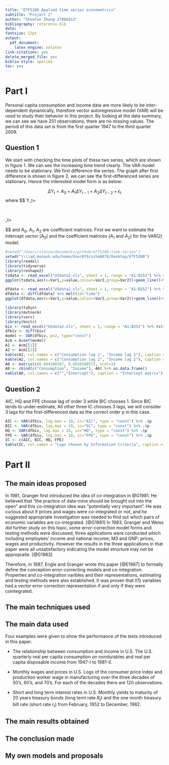 ---
title: "ETF5200 Applied time series econometrics"
subtitle: "Project 2"
author: "Shuofan Zhang 27886913"
bibliography: reference.bib
date: ''
fontsize: 12pt
output: 
  pdf_document: 
    latex_engine: xelatex
link-citations: yes
delete_merged_file: yes
biblio-style: apalike
toc: yes
---

# Part I

Personal capita consumption and income data are more likely to be inter-dependent dynamically, therefore vector autoregressive model (VAR) will be used to study their behavior in this project. By looking at the data summary, we can see we have 251 observations, there are no missing values. The period of this data set is from the first quarter 1947 to the third quarter 2009.

## Question 1

We start with checking the time plots of these two series, which are shown in figure 1. We can see the increasing time trend clearly. The VAR model needs to be stationary. We first difference the series. The graph after first difference is shown in figure 2, we can see the first-differenced series are stationary. Hence the interested model form is as below:

$$\Delta Y_t=A_0 + A_1 \Delta Y_{t-1} + A_2 \Delta Y_{t-2} + \epsilon_t$$
where 
$$
\Delta Y_t=\begin{pmatrix}
  \Delta Consumption_t \\
  \Delta Income_t
 \end{pmatrix} \ \ 
 
 \epsilon_t=\begin{pmatrix}
  \epsilon_{1t} \\
  \epsilon_{2t}
 \end{pmatrix}
$$
and $A_0$, $A_1$, $A_2$ are coefficient matrices.
First we want to estimate the intercept vector ($A_0$) and the coefficient matrices ($A_1$ and $A_2$) for the VAR(2) model. 

```{r fig1, echo=FALSE, fig.cap="Time plots of personal capita consumption and income shows clear trend.", message=FALSE, warning=FALSE, paged.print=FALSE}
#setwd("/Users/stanza/documents/github/etf5200-time-series")
setwd("\\\\ad.monash.edu/home/User079/szha0076/Desktop/ETF5200")
library(readxl)
library(tidyverse)
library(reshape2)
tsdata <- read_excel("USdata2.xls", sheet = 1, range = "A1:B252") %>% ts(start=c(1947,1), frequency = 4) %>% melt(id="time")
ggplot(tsdata,aes(x=Var1,y=value,colour=Var2,group=Var2))+geom_line()+theme(axis.text.x=element_blank(),axis.text.y=element_blank())+xlab("time")+ylab("level series")+labs(colour = "Variables")
```

```{r fig2, echo=FALSE, fig.cap="Time plots of first-differenced personal capita consumption and first-differenced income.", message=FALSE, warning=FALSE, paged.print=FALSE}
dfdata <- read_excel("USdata2.xls", sheet = 1, range = "A1:B252") %>% ts(start=c(1947,1), frequency = 4)
dfdata <- diff(dfdata) %>% melt(id="time")
ggplot(dfdata,aes(x=Var1,y=value,colour=Var2,group=Var2))+geom_line()+theme(axis.text.x=element_blank(),axis.text.y=element_blank())+xlab("time")+ylab("First-differenced series")+labs(colour = "Variables")+facet_grid(. ~ Var2)
```


```{r var, echo=FALSE, message=FALSE, warning=FALSE, paged.print=FALSE, results='asis'}
library(tsDyn)
library(mvtnorm)
library(vars)
library(knitr)
biv <- read_excel("USdata2.xls", sheet = 1, range = "A1:B252") %>% ts(start=c(1947,1), frequency = 4)
dfbiv <- diff(biv) 
model <- VAR(dfbiv, p=2, type="const")
Acm = Acoef(model)
A1 <- Acm[[1]]
A2 <- Acm[[2]]
kable(A1, col.names = c("Consumption lag 1", "Income lag 1"), caption = "Coefficient matrix A1")
kable(A2, col.names = c("Consumption lag 2", "Income lag 2"), caption = "Coefficient matrix A2")
A0 <- matrix(c(0.044288507, 0.001650857), ncol=1)
A0 <- cbind(c("Consumption", "Income"), A0) %>% as.data.frame()
kable(A0, col.names = c("","Intercept"), caption = "Intercept matrix")
```

## Question 2

AIC, HQ and FPE choose lag of order 3 while BIC chooses 1. Since BIC tends to under-estimate, All other three IC chooses 3 lags, we will consider 3 lags for the first-differenced data as the correct order p in this case.

```{r ic, echo=F, results='asis'}
AIC <- VAR(dfbiv, lag.max = 10, ic="AIC", type = "const") %>% .$p
BIC <- VAR(dfbiv, lag.max = 10, ic="SC", type = "const") %>% .$p
HQ <- VAR(dfbiv, lag.max = 10, ic="HQ", type = "const") %>% .$p
FPE <- VAR(dfbiv, lag.max = 10, ic="FPE", type = "const") %>% .$p
IC <- c(AIC, BIC, HQ, FPE)
kable(IC, col.names = "Lags chosen by Information Criteria", caption = "AIC, HQ and FPE choose lag of order 3 while BIC chooses 1.")
```

# Part II

## The main ideas proposed

In 1981, Granger first introduced the idea of co-integration in @G1981. He believed that "the practice of data-mine should be brought out into the open" and this co-integration idea was "potentially very important". He was curious about if prices and wages were co-integrated or not, and he suggested appropriate investigation was needed to find out which pairs of economic variables are co-integrated. [@G1981] In 1983, Granger and Weiss did further study on this topic, some error-correction model forms and testing methods were discussed, three applications were conducted which including employees' income and national income; M3 and GNP; prices, wages and productivity. However the results in the three applications in that paper were all unsatisfactory indicating the model structure may not be appropraite. [@G1983]

Therefore, in 1987, Engle and Granger wrote this paper [@E1987] to formally define the conception error-correcting models and co-integration. Properties and co-integration varibles and their representations, estimating and testing methods were also established. It was proven that I(1) variables had a vector error correction representation if and only if they were cointegrated.

## The main techniques used

## The main data used

Four examples were given to show the performance of the tests introduced in this paper. 

- The relationship between consumption and income in U.S.
The U.S. quarterly real per capita consumption on nondurables and real per capita disposable income from 1947-I to 1981-II.

- Monthly wages and prices in U.S.
Logs of the consumer price index and production worker wage in manufacturing over the three decades of 50's, 60's, and 70's. For each of the decades there are 120 observations.

- Short and long term interest rates in U.S.
Monthly yields to maturity of 20 years treasury bonds (long term rate $R_t$) and the one month treasury bill rate (short rate $r_t$) from February, 1952 to December, 1982.

## The main results obtained

## The conclusion made

## My own models and proposals





